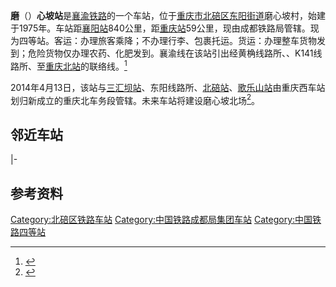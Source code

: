 {{Infobox China railway station
| 车站名称 = 磨心坡站
| 图片 = Missing image text.svg
| 图片介绍 = 
| 其他名称 = 
| 车站拼音 = Moxinpo
| 英文名称 = Moxinpo Railway Station
| 车站代码 = 30053<ref>{{cite book|title=中华人民共和国铁路车站代码（GB/T 10302-2010）|publisher=中国标准出版社|year=2010|isbn=155066140495|ignore-isbn-error=true|pages=25}}</ref>
| 电报码 = VNW
| 拼音码 = MXP
| 车站类型 = 货运站
| 技术性质 = 
| 业务性质 = 
| 始建时间 = 1975年
| 开通运营 = 
| 车站位置 = [[重庆市|重庆市]][[北碚区|北碚区]][[东阳街道|东阳街道]]磨心坡村
| 坐标 = {{coord|29.8524477062051|N|106.47092458690646|E|format=dms|display=inline,title}}
| 归属 = [[成都铁路局|成都铁路局]][[重庆北车务段|重庆北车务段]]
| 线路 = [[襄渝铁路|襄渝铁路]]
| 车站等级 = 四等站
| 使用状态 = 使用中
| 股道数目 = 
| 正线 = 
| 到发线 = 
| 其它线 = 
| 月台数目 = 
| 侧式站台 = 
| 岛式站台 = 
| 站台面 = 
| 网站 = 
| 站线配置图 = 
| route_map = {{重庆铁路车站RDT/磨心坡站}}
}}
'''磨'''（{{Pinyin|mo4}}）'''心坡站'''是[[襄渝铁路|襄渝铁路]]的一个车站，位于[[重庆市|重庆市]][[北碚区|北碚区]][[东阳街道|东阳街道]]磨心坡村，始建于1975年。车站距[[襄阳站|襄阳站]]840公里，距[[重庆站|重庆站]]59公里，现由成都铁路局管辖。现为四等站。客运：办理旅客乘降；不办理行李、包裹托运。货运：办理整车货物发到；危险货物仅办理农药、化肥发到。襄渝线在该站引出经黄桷线路所、{{站|三溪口}}、K141线路所、{{站|井口}}至[[重庆北站|重庆北站]]的联络线。<ref>{{cite news|url=http://www.cqwb.com.cn/cqwb/html/2009-06/26/content_156613.htm|title=下月起6趟列车改线|publisher=[[重庆晚报|重庆晚报]]|date=2009-06-26|accessdate=2016-05-15}}{{dead link|date=2018年4月 |bot=InternetArchiveBot |fix-attempted=yes }}</ref>

2014年4月13日，该站与[[三汇坝站|三汇坝站]]、东阳线路所、[[北碚站|北碚站]]、[[歌乐山站|歌乐山站]]由重庆西车站划归新成立的重庆北车务段管辖。未来车站将建设磨心坡北场<ref>{{cite news|title=市郊铁路磨心坡至合川线一期工程招标 全线将设5个车站|url=https://epaper.cqrb.cn/html/cqrb/2019-07/19/007/content_237051.htm|publisher=重庆日报|date=2019-07-19}}</ref>。

==邻近车站==
{{start rail box|[[File:China_Railways.svg|16px]] [[中国铁路|中国铁路]]}}
{{s-inop|[[三汇坝站|三汇坝站]]<br>''<s>[[天府北站|天府北站]]</s>''(已撤销)|{{站|老河口东}}方向|rows=2}}
{{s-line|[[襄渝铁路|襄渝铁路]]<br />← 26km 磨心坡站 8km →}}
{{s-inop|[[北碚站|北碚站]]|{{站|兴隆场}}方向}}
|-
{{s-line|襄渝线重庆北联络线<br />{{0}}← 8km 磨心坡站 14km →}}
{{s-inop|[[三溪口站|三溪口站]]|{{站|重庆北}}方向}}
{{end box}}

==参考资料==
{{reflist}}
{{襄渝铁路}}
{{重庆东环铁路}}
{{重庆铁路}}
[[Category:北碚区铁路车站|Category:北碚区铁路车站]]
[[Category:中国铁路成都局集团车站|Category:中国铁路成都局集团车站]]
[[Category:中国铁路四等站|Category:中国铁路四等站]]